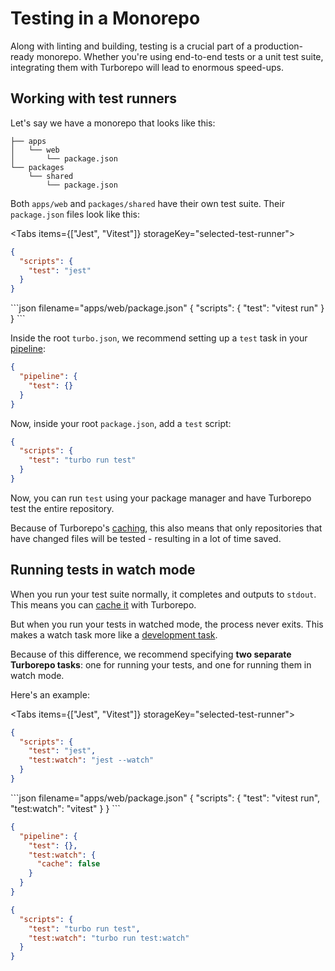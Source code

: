 
# Testing in a Monorepo

Along with linting and building, testing is a crucial part of a production-ready monorepo. Whether you're using end-to-end tests or a unit test suite, integrating them with Turborepo will lead to enormous speed-ups.

## Working with test runners

Let's say we have a monorepo that looks like this:

```
├── apps
│   └── web
│       └── package.json
└── packages
    └── shared
        └── package.json
```

Both `apps/web` and `packages/shared` have their own test suite. Their `package.json` files look like this:

<Tabs items={["Jest", "Vitest"]} storageKey="selected-test-runner">
  <Tab>
```json filename="apps/web/package.json"
{
  "scripts": {
    "test": "jest"
  }
}
```
  </Tab>
  <Tab>
```json filename="apps/web/package.json"
{
  "scripts": {
    "test": "vitest run"
  }
}
```
    </Tab>
</Tabs>

Inside the root `turbo.json`, we recommend setting up a `test` task in your [pipeline](/repo/docs/core-concepts/monorepos/running-tasks):

```json filename="turbo.json"
{
  "pipeline": {
    "test": {}
  }
}
```

Now, inside your root `package.json`, add a `test` script:

```json filename="package.json"
{
  "scripts": {
    "test": "turbo run test"
  }
}
```

Now, you can run `test` using your package manager and have Turborepo test the entire repository.

Because of Turborepo's [caching](/repo/docs/core-concepts/caching), this also means that only repositories that have changed files will be tested - resulting in a lot of time saved.

## Running tests in watch mode

When you run your test suite normally, it completes and outputs to `stdout`. This means you can [cache it](/repo/docs/core-concepts/caching) with Turborepo.

But when you run your tests in watched mode, the process never exits. This makes a watch task more like a [development task](/repo/docs/handbook/dev).

Because of this difference, we recommend specifying **two separate Turborepo tasks**: one for running your tests, and one for running them in watch mode.

Here's an example:

<Tabs items={["Jest", "Vitest"]} storageKey="selected-test-runner">
  <Tab>
```json filename="apps/web/package.json"
{
  "scripts": {
    "test": "jest",
    "test:watch": "jest --watch"
  }
}
```
  </Tab>
  <Tab>
```json filename="apps/web/package.json"
{
  "scripts": {
    "test": "vitest run",
    "test:watch": "vitest"
  }
}
```
    </Tab>
</Tabs>

```json filename="turbo.json"
{
  "pipeline": {
    "test": {},
    "test:watch": {
      "cache": false
    }
  }
}
```

```json filename="package.json"
{
  "scripts": {
    "test": "turbo run test",
    "test:watch": "turbo run test:watch"
  }
}
```
